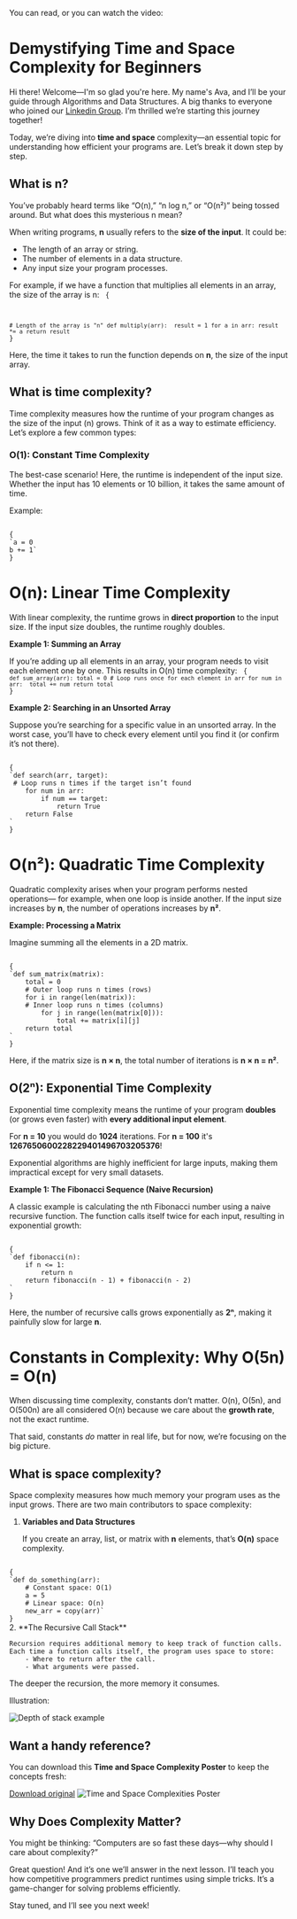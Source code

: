 

You can read, or you can watch the video:

<YoutubeShort code="8ZjgN0POkEo?si=pRSJIv_XUvBRSLiB"/>

# Demystifying Time and Space Complexity for Beginners

Hi there! Welcome—I'm so glad you're here.
My name's Ava, and I’ll be your guide through Algorithms and Data Structures.
A big thanks to everyone who joined our [Linkedin Group](https://www.linkedin.com/groups/12837112/).
I’m thrilled we’re starting this journey together!

Today, we’re diving into **time and space** complexity—an essential topic
for understanding how efficient your programs are.
Let’s break it down step by step.


## What is n?  

You’ve probably heard terms like “O(n),” “n log n,” or “O(n²)” being tossed around.
But what does this mysterious n mean?

When writing programs, **n** usually refers to the **size of the input**. It could be:

- The length of an array or string.
- The number of elements in a data structure.
- Any input size your program processes.

For example, if we have a function that multiplies all elements in an array, the size of the array is n:
<Code>
{

`# Length of the array is "n"
def multiply(arr): 
    result = 1
    for a in arr:
        result *= a
    return result
`
}
</Code>

Here, the time it takes to run the function depends on **n**, the size of the input array.

## What is time complexity? 

Time complexity measures how the runtime of your program changes
as the size of the input (n) grows.
Think of it as a way to estimate efficiency.
Let’s explore a few common types:


### O(1): Constant Time Complexity

The best-case scenario!
Here, the runtime is independent of the input size.
Whether the input has 10 elements or 10 billion,
 it takes the same amount of time.

Example:

<Code>
{
`a = 0
b += 1`
}
</Code>


# O(n): Linear Time Complexity

With linear complexity, the runtime grows in **direct proportion** to the input size. If the input size doubles, the runtime roughly doubles.

**Example 1: Summing an Array**

If you’re adding up all elements in an array, your program needs to visit each element one by one. This results in O(n) time complexity:
<Code>
{
`def sum_array(arr):
    total = 0
     # Loop runs once for each element in arr
    for num in arr: 
        total += num
    return total
`
}
</Code>

**Example 2: Searching in an Unsorted Array**

Suppose you’re searching for a specific value in an unsorted array.
In the worst case, you’ll have to check every element until you find it
 (or confirm it’s not there).

<Code>
{
`def search(arr, target):
 # Loop runs n times if the target isn’t found
    for num in arr:
        if num == target:
            return True
    return False
`
}
</Code>


# O(n²): Quadratic Time Complexity

Quadratic complexity arises when your program performs nested operations— for example, when one loop is inside another.
If the input size increases by **n**, the number of operations increases by **n²**.

**Example: Processing a Matrix**

Imagine summing all the elements in a 2D matrix.

<Code>
{
`def sum_matrix(matrix):
    total = 0
    # Outer loop runs n times (rows)
    for i in range(len(matrix)):
    # Inner loop runs n times (columns)  
        for j in range(len(matrix[0])):  
            total += matrix[i][j]
    return total
`
}
</Code>

Here, if the matrix size is **n × n**, the total number of iterations is **n × n = n²**.

## O(2ⁿ): Exponential Time Complexity


Exponential time complexity means the runtime of your program **doubles**
 (or grows even faster) with **every additional input element**.

 For **n = 10** you would do **1024** iterations. For **n = 100** it's **1267650600228229401496703205376**!

Exponential algorithms are highly inefficient for large inputs,
making them impractical except for very small datasets.

**Example 1: The Fibonacci Sequence (Naive Recursion)**

A classic example is calculating the nth Fibonacci number using a naive recursive function.
The function calls itself twice for each input, resulting in exponential growth:

<Code>
{
`def fibonacci(n):
    if n <= 1:
        return n
    return fibonacci(n - 1) + fibonacci(n - 2)
`
}
</Code>

Here, the number of recursive calls grows exponentially as **2ⁿ**, making it painfully slow for large **n**.

# Constants in Complexity: Why O(5n) = O(n)

When discussing time complexity, constants don’t matter. O(n), O(5n), and O(500n) are all considered O(n) because we care about the **growth rate**, not the exact runtime.

That said, constants *do* matter in real life, but for now, we’re focusing on the big picture.

## What is space complexity?

Space complexity measures how much memory your program uses as the input grows. There are two main contributors to space complexity:

1. **Variables and Data Structures**
    
    If you create an array, list, or matrix with **n** elements, that’s **O(n)** space complexity.
<Code>
{
`def do_something(arr):
    # Constant space: O(1)
    a = 5
    # Linear space: O(n)
    new_arr = copy(arr)`
}
</Code>
2. **The Recursive Call Stack**

    Recursion requires additional memory to keep track of function calls. Each time a function calls itself, the program uses space to store:
        - Where to return after the call.
        - What arguments were passed.

The deeper the recursion, the more memory it consumes.

Illustration:

<Image
      src="https://res.cloudinary.com/ava-coding-com/image/upload/v1737832285/Algorithms Book/RecursionStack_gb8yr3.png"
      width={420}
      height={592}
      alt="Depth of stack example"
/>

## Want a handy reference?
You can download this **Time and Space Complexity Poster** to keep the concepts fresh:

[Download original](https://res.cloudinary.com/ava-coding-com/image/upload/v1647240152/Algorithms%20Book/1st_opening_ooh6yr.png)
<Image
      src="https://res.cloudinary.com/ava-coding-com/image/upload/v1647240152/Algorithms%20Book/1st_opening_ooh6yr.png"
      width={1000}
      height={500}
      alt="Time and Space Complexities Poster"
/>

## Why Does Complexity Matter?

You might be thinking: “Computers are so fast these days—why should I care about complexity?”

Great question! And it’s one we’ll answer in the next lesson. I’ll teach you how competitive programmers predict runtimes using simple tricks. It’s a game-changer for solving problems efficiently.

Stay tuned, and I’ll see you next week!